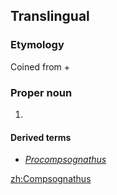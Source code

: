 ==Translingual==
{{wikipedia}}
{{wikispecies|Compsognathidae}}
===Etymology===
Coined from {{etyl|grc|mul}} {{term|κομψός||tr=kompsos|lang=grc|elegant, refined, or dainty}} + {{term|γνάθος||tr=gnathos|lang=grc|jaw}}

===Proper noun===
{{taxoninfl|i=1|g=f}}

# {{taxon|genus|family|Compsognathidae|small, [[bipedal]], [[carnivorous]] [[theropod]] [[dinosaur]]s, about the size of a [[turkey]], which lived around 150 million years ago}}

====Derived terms====
* ''[[Procompsognathus]]''

[[zh:Compsognathus]]